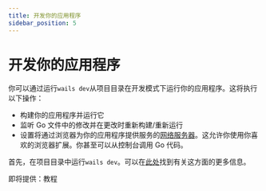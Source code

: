```yaml
---
title: 开发你的应用程序
sidebar_position: 5
---
```


# 开发你的应用程序

你可以通过运行`wails dev`从项目目录在开发模式下运行你的应用程序。这将执行以下操作：

- 构建你的应用程序并运行它
- 监听 Go 文件中的修改并在更改时重新构建/重新运行
- 设置将通过浏览器为你的应用程序提供服务的[网络服务器](http://localhost:34115)。这允许你使用你喜欢的浏览器扩展。你甚至可以从控制台调用 Go 代码。

首先，在项目目录中运行`wails dev`。可以在[此处](/docs/reference/cli#开发)找到有关这方面的更多信息。

即将提供：教程
